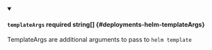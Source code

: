 
<details className="config-field" data-expandable="false" open>
<summary>

#### `templateArgs` <span class="config-field-required" data-required="false">required</span> <span class="config-field-type">string[]</span> <span class="config-field-default"></span> <span class="config-field-enum"></span> {#deployments-helm-templateArgs}

TemplateArgs are additional arguments to pass to `helm template`

</summary>



</details>

